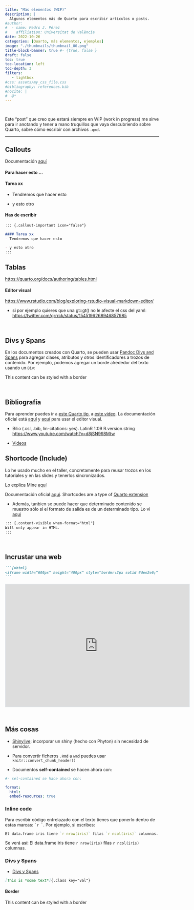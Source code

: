 ```yaml
---
title: "Más elementos (WIP)"
description: |
  Algunos elementos más de Quarto para escribir artículos o posts.
#author:
#  - name: Pedro J. Pérez
#    affiliation: Universitat de València
date: 2022-10-26
categories: [Quarto, más elementos, ejemplos]
image: "./thumbnails/thumbnail_00.png"
title-block-banner: true #- {true, false }
draft: false
toc: true
toc-location: left
toc-depth: 3
filters:
   - lightbox
#css: assets/my_css_file.css
#bibliography: references.bib
#nocite: |
#  @*
---
```


<!--This is a comment. Comments are not displayed in the browser-->

<br>

Este "post" que creo que estará siempre en WIP (work in progress) me sirve para ir anotando y tener a mano truquillos que vaya descubriendo sobre Quarto, sobre cómo escribir con archivos `.qmd`.

--------------------------------------------------------------------------------



## Callouts

Documentación [aquí](https://quarto.org/docs/authoring/callouts.html)


:::: panel-tabset
#### Para hacer esto ...

::: {.callout-important icon="false"}
#### Tarea xx
- Tendremos que hacer esto 

- y esto otro
:::

#### Has de escribir

``` markdown
::: {.callout-important icon="false"}

#### Tarea xx
- Tendremos que hacer esto 

- y esto otro
:::
```

::::





## Tablas

<https://quarto.org/docs/authoring/tables.html>

#### Editor visual

<https://www.rstudio.com/blog/exploring-rstudio-visual-markdown-editor/>


- si por ejemplo quieres que una gt::gt() no le afecte el css del yaml: <https://twitter.com/grrrck/status/1545196268946857985>

<br>

## Divs y Spans

En los documentos creados con Quarto, se pueden usar [Pandoc Divs and Spans](https://quarto.org/docs/authoring/markdown-basics.html#divs-and-spans) para agregar clases, atributos y otros identificadores a trozos de contenido. Por ejemplo, podemos agregar un borde alrededor del texto usando un `Div`:


::: {.border}
This content can be styled with a border
:::



<br>

## Bibliografía

Para aprender puedes ir a [este Quarto tip](https://mine-cetinkaya-rundel.github.io/quarto-tip-a-day/posts/24-citations/), a  [este video](https://youtu.be/d8jSN998Mtw?t=3757). La documentación oficial está [aquí](https://quarto.org/docs/authoring/footnotes-and-citations.html) y [aquí](https://quarto.org/docs/visual-editor/technical.html#citations) para usar el editor visual.


- Bilio (.csl, .bib, lin-citations: yes). LatinR 1:09  R.version.string <https://www.youtube.com/watch?v=d8jSN998Mtw>


- [Videos](https://quarto.org/docs/authoring/videos.html) 



## Shortcode (Include)

Lo he usado mucho en el taller, concretamente para reusar trozos en los tutoriales y en las slides y tenerlos sincronizados.

Lo explica Mine [aquí](https://mine-cetinkaya-rundel.github.io/quarto-tip-a-day/posts/04-include/)

Documentación oficial [aquí](https://quarto.org/docs/extensions/shortcodes.html). Shortcodes are a type of [Quarto extension](https://quarto.org/docs/extensions/)

- Además, tanbien se puede hacer que determinado contenido se muestro sólo si el formato de salida es de un determinado tipo. Lo vi [aquí]()

```md
::: {.content-visible when-format="html"}
Will only appear in HTML.
:::
```

<br>

## Incrustar una web


````md
```{=html}
<iframe width="600px" height="400px" style="border:2px solid #dee2e6;" src="https://quarto.org/docs/guide/"></iframe>
```
````

```{=html}
<iframe width="600px" height="400px" style="border:2px solid #dee2e6;" src="https://quarto.org/docs/guide/"></iframe>
```

<br>


## Más cosas

- [Shinylive](https://quarto.org/docs/blog/posts/2022-10-25-shinylive-extension/): incorporar un shiny (hecho con Phyton) sin necesidad de servidor.

- Para convertir ficheros `.Rmd` a `wmd` puedes usar `knitr::convert_chunk_header()`


- Documentos **self-contained** se hacen ahora con:


```yaml
#- sel-contained se hace ahora con:

format:
  html:
  embed-resources: true
```
### Inline code

Para escribir código entrelazado con el texto tienes que ponerlo dentro de estas marcas: `` `r ` ``. Por ejemplo, si escribes:


```r
El data.frame iris tiene `r nrow(iris)` filas `r ncol(iris)` columnas.
```

Se verá así: El data.frame iris tiene `r nrow(iris)` filas `r ncol(iris)` columnas.

### Divs y Spans

- [Divs y Spans](https://quarto.org/docs/authoring/markdown-basics.html#divs-and-spans)



``` markdown
[This is *some text*]{.class key="val"}
```


####  Border

::: {.border}
This content can be styled with a border
:::


